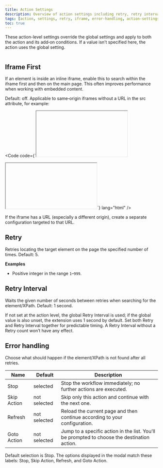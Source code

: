 ```yaml
---
title: Action Settings
description: Overview of action settings including retry, retry interval, iframe first, and error handling.
tags: [action, settings, retry, iframe, error-handling, action-settings]
toc: true
---
```


These action-level settings override the global settings and apply to both the action and its add‑on conditions. If a value isn’t specified here, the action uses the global setting.

<img
  class="d-block mb-4 img-fluid rounded-3"
  src="/docs/[[config:docs_version]]/assets/img/action-settings.png"
  alt=""
/>

## Iframe First

If an element is inside an inline iframe, enable this to search within the iframe first and then on the main page. This often improves performance when working with embedded content.

Default: off. Applicable to same‑origin iframes without a URL in the src attribute, for example:

<Code
  code={`<iframe src="about:blank"></iframe>
<iframe src=""></iframe>`}
  lang="html"
/>

If the iframe has a URL (especially a different origin), create a separate configuration targeted to that URL.

## Retry

Retries locating the target element on the page the specified number of times. Default: 5.

**Examples**

- Positive integer in the range `1`–`999`.

## Retry Interval

Waits the given number of seconds between retries when searching for the element/XPath. Default: 1 second.

<Callout name="example-float" />

<Callout type="info">
  If not set at the action level, the global Retry Interval is used; if the global value is also unset, the extension
  uses 1 second by default.
</Callout>

<Callout type="warning">
  Set both Retry and Retry Interval together for predictable timing. A Retry Interval without a Retry count won’t have
  any effect.
</Callout>

## Error handling

Choose what should happen if the element/XPath is not found after all retries.

<table class="table">
  <thead>
    <tr>
      <th>Name</th>
      <th>Default</th>
      <th>Description</th>
    </tr>
  </thead>
  <tbody>
    <tr>
      <td>Stop</td>
      <td>selected</td>
      <td>Stop the workflow immediately; no further actions are executed.</td>
    </tr>
    <tr>
      <td>Skip Action</td>
      <td>not selected</td>
      <td>Skip only this action and continue with the next one.</td>
    </tr>
    <tr>
      <td>Refresh</td>
      <td>not selected</td>
      <td>Reload the current page and then continue according to your configuration.</td>
    </tr>
    <tr>
      <td>Goto Action</td>
      <td>not selected</td>
      <td>Jump to a specific action in the list. You’ll be prompted to choose the destination action.</td>
    </tr>
  </tbody>
</table>

<Callout type="info">
  Default selection is Stop. The options displayed in the modal match these labels: Stop, Skip Action, Refresh, and Goto
  Action.
</Callout>
